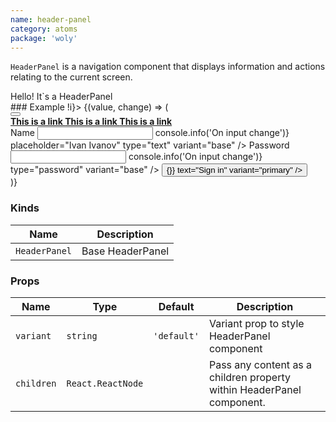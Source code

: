 ```yaml
---
name: header-panel
category: atoms
package: 'woly'
---
```



`HeaderPanel` is a navigation component that displays information and actions relating to the current screen.

<Playground>
  <div style={{ marginBottom: '10px' }}>
    <HeaderPanel>Hello! It`s a HeaderPanel</HeaderPanel>
  </div>
</Playground>
### Example

<Playground>
  <State initial={false} change={(i) => !i}>
    {(value, change) => (
      <block.S style={{ marginBottom: '10px' }}>
        <HeaderPanel>
          <div style={{ paddingRight: '10px' }}>
            <Button onClick={change} text="Sign in" variant="primary" />
          </div>
          <div>
            <b>
              <a href="" target="" style={{ paddingRight: '10px' }}>
                This is a link
              </a>
            </b>
            <b>
              <a href="" target="" style={{ paddingRight: '10px' }}>
                This is a link
              </a>
            </b>
            <b>
              <a href="" target="">
                This is a link
              </a>
            </b>
          </div>
        </HeaderPanel>
        <div
          style={{
            position: 'absolute',
            visibility: value ? 'visible' : 'hidden',
            width: value ? '250px' : '0',
            marginTop: '20px',
          }}
        >
          <Surface>
            <FormBlock>
              <Label variant="base">Name</Label>
              <Input
                name="name"
                onChange={(event) => console.info('On input change')}
                placeholder="Ivan Ivanov"
                type="text"
                variant="base"
              />
              <Label variant="base">Password</Label>
              <Input
                name="password"
                onChange={(event) => console.info('On input change')}
                type="password"
                variant="base"
              />
              <Button
                style={{ marginTop: '20px' }}
                onClick={() => {}}
                text="Sign in"
                variant="primary"
              />
            </FormBlock>
          </Surface>
        </div>
      </block.S>
    )}
  </State>
</Playground>

### Kinds

| Name          | Description      |
| ------------- | ---------------- |
| `HeaderPanel` | Base HeaderPanel |

### Props

| Name       | Type              | Default     | Description                                                           |
| ---------- | ----------------- | ----------- | --------------------------------------------------------------------- |
| `variant`  | `string`          | `'default'` | Variant prop to style HeaderPanel component                           |
| `children` | `React.ReactNode` |             | Pass any content as a children property within HeaderPanel component. |
